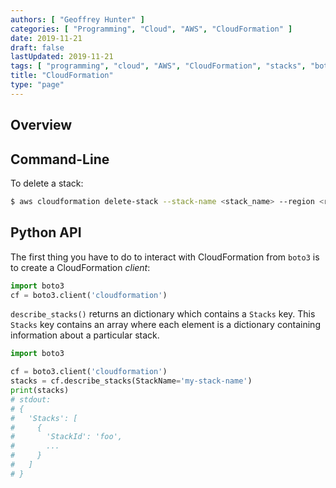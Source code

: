 ```yaml
---
authors: [ "Geoffrey Hunter" ]
categories: [ "Programming", "Cloud", "AWS", "CloudFormation" ]
date: 2019-11-21
draft: false
lastUpdated: 2019-11-21
tags: [ "programming", "cloud", "AWS", "CloudFormation", "stacks", "boto3", "CLI" ]
title: "CloudFormation"
type: "page"
---
```



## Overview

## Command-Line

To delete a stack:

```bash
$ aws cloudformation delete-stack --stack-name <stack_name> --region <region>
```

## Python API

The first thing you have to do to interact with CloudFormation from `boto3` is to create a CloudFormation _client_:

```python
import boto3
cf = boto3.client('cloudformation')
```

`describe_stacks()` returns an dictionary which contains a `Stacks` key. This `Stacks` key contains an array where each element is a dictionary containing information about a particular stack.

```python
import boto3

cf = boto3.client('cloudformation')
stacks = cf.describe_stacks(StackName='my-stack-name')
print(stacks)
# stdout:
# {
#   'Stacks': [
#     {
#       'StackId': 'foo',
#       ...
#     }
#   ] 
# }
```